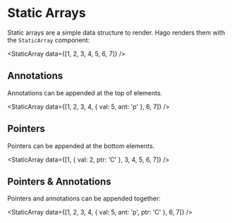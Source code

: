 
<Meta title="Basic Data Structures/Static Arrays" component={StaticArray} />

# Static Arrays

Static arrays are a simple data structure to render. Hago renders them with the `StaticArray` component:

<StaticArray data={[1, 2, 3, 4, 5, 6, 7]} />

## Annotations

Annotations can be appended at the top of elements.

<StaticArray data={[1, 2, 3, 4, { val: 5, ant: 'p' }, 6, 7]} />

## Pointers

Pointers can be appended at the bottom elements.

<StaticArray data={[1, { val: 2, ptr: 'C' }, 3, 4, 5, 6, 7]} />

## Pointers & Annotations

Pointers and annotations can be appended together:

<StaticArray data={[1, 2, 3, 4, { val: 5, ant: 'p', ptr: 'C' }, 6, 7]} />
